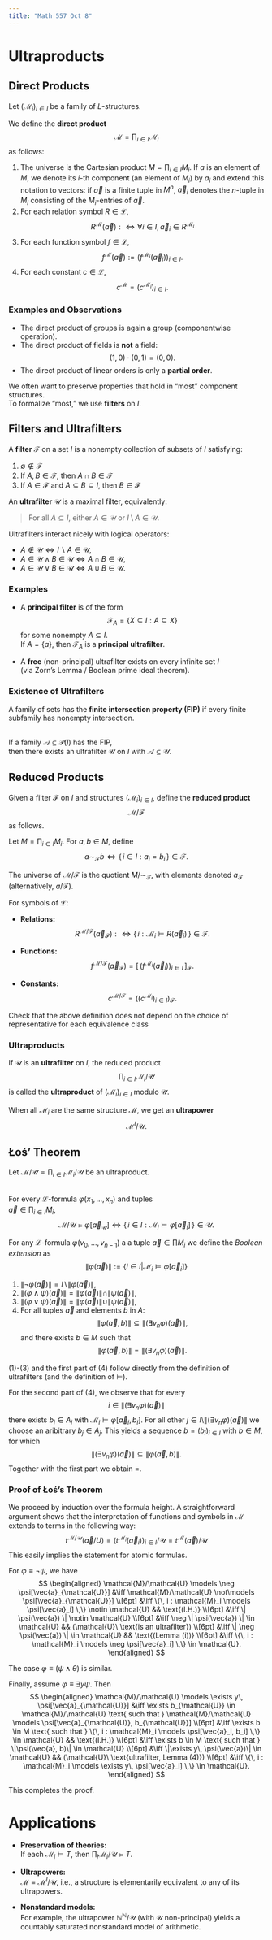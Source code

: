 ```yaml
---
title: "Math 557 Oct 8"
---
```


# Ultraproducts

## Direct Products

Let $(\mathcal{M}_i)_{i \in I}$ be a family of $L$-structures.

We define the **direct product**
$$
\mathcal{M} = \prod_{i \in I} \mathcal{M}_i
$$
as follows:

1. The universe is the Cartesian product $M = \prod_{i \in I} M_i$. If $a$ is an element of $M$, we denote its $i$-th component (an element of $M_i$) by $a_i$ and extend this notation to vectors: if $\vec a$ is a finite tuple in $M^n$, $\vec a_i$ denotes the $n$-tuple in $M_i$ consisting of the $M_i$-entries of $\vec a$.
2. For each relation symbol $R \in \mathcal{L}$,
   $$
   R^{\mathcal{M}}(\vec a) :\iff \forall i \in I,\,
   \vec a_i \in R^{\mathcal{M}_i}
   $$
3. For each function symbol $f \in \mathcal{L}$,
   $$
   f^{\mathcal{M}}(\vec a)
   := (f^{\mathcal{M}_i}(\vec a_i))_{i\in I}.
   $$
4. For each constant $c \in \mathcal{L}$,
   $$
   c^{\mathcal{M}} = (c^{\mathcal{M}_i})_{i\in I}.
   $$


### Examples and Observations

- The direct product of groups is again a group (componentwise operation).
- The direct product of fields is **not** a field:
  $$
  (1,0)\cdot(0,1) = (0,0).
  $$
- The direct product of linear orders is only a **partial order**.

We often want to preserve properties that hold in “most” component structures.  
To formalize “most,” we use **filters** on $I$.


## Filters and Ultrafilters

A **filter** $\mathcal{F}$ on a set $I$ is a nonempty collection of subsets of $I$ satisfying:

1. $\emptyset \notin \mathcal{F}$  
2. If $A,B \in \mathcal{F}$, then $A \cap B \in \mathcal{F}$  
3. If $A \in \mathcal{F}$ and $A \subseteq B \subseteq I$, then $B \in \mathcal{F}$

An **ultrafilter** $\mathcal{U}$ is a maximal filter, equivalently:

> For all $A \subseteq I$, either $A \in \mathcal{U}$ or $I \setminus A \in \mathcal{U}$.

Ultrafilters interact nicely with logical operators:

-  $A \not \in \mathcal{U} \iff I \backslash A \in \mathcal{U}$,
- $A  \in \mathcal{U} \wedge B \in \mathcal{U} \iff A \cap B \in \mathcal{U}$,
- $A  \in \mathcal{U} \vee B \in \mathcal{U} \iff A \cup B \in \mathcal{U}$.


### Examples

- A **principal filter** is of the form  
  $$
  \mathcal{F}_A = \{ X \subseteq I : A \subseteq X \}
  $$
  for some nonempty $A \subseteq I$.  
  If $A = \{a\}$, then $\mathcal{F}_A$ is a **principal ultrafilter**.

- A **free** (non-principal) ultrafilter exists on every infinite set $I$  
  (via Zorn’s Lemma / Boolean prime ideal theorem).

### Existence of Ultrafilters

A family of sets has the **finite intersection property (FIP)** if every finite subfamily has nonempty intersection.

::: {#thm-uf-existence}
\
If a family $\mathcal{A} \subseteq \mathcal{P}(I)$ has the FIP,  
then there exists an ultrafilter $\mathcal{U}$ on $I$ with $\mathcal{A} \subseteq \mathcal{U}$.
:::


## Reduced Products

Given a filter $\mathcal{F}$ on $I$ and structures $(\mathcal{M}_i)_{i \in I}$, define the **reduced product**
$$
\mathcal{M} / \mathcal{F}
$$
as follows.

Let $M = \prod_{i \in I} M_i$. For $a,b \in M$, define
$$
a \sim_{\mathcal{F}} b \iff \{\, i \in I : a_i = b_i \,\} \in \mathcal{F}.
$$

The universe of $\mathcal{M}/\mathcal{F}$ is the quotient $M / {\sim_{\mathcal{F}}}$,
with elements denoted $a_{\mathcal{F}}$ (alternatively, $a/\mathcal{F}$).

For symbols of $\mathcal{L}$:

- **Relations:**  
  $$
  R^{\mathcal{M}/\mathcal{F}}(\vec a_{\mathcal{F}})
   : \iff  \{\, i : \mathcal{M}_i \models R(\vec a_i) \,\} \in \mathcal{F}.
  $$

- **Functions:**  
  $$
  f^{\mathcal{M}/\mathcal{F}}(\vec a_{\mathcal{F}}) =
  [\, (f^{\mathcal{M}_i}(\vec a_i))_{i \in I} \,]_{\mathcal{F}}.
  $$


- **Constants:**  
  $$
  c^{\mathcal{M}/\mathcal{F}} = ((c^{\mathcal{M}_i})_{i\in I})_{\mathcal{F}}.
  $$


::: {#exr-}
Check that the above definition does not depend on the choice of representative for each equivalence class
:::


### Ultraproducts

If $\mathcal{U}$ is an **ultrafilter** on $I$, the reduced product
$$
\prod_{i \in I} \mathcal{M}_i / \mathcal{U}
$$
is called the **ultraproduct** of $(\mathcal{M}_i)_{i \in I}$ modulo $\mathcal{U}$.

When all $\mathcal{M}_i$ are the same structure $\mathcal{M}$, we get an **ultrapower**
$$
\mathcal{M}^I / \mathcal{U}.
$$


## Łoś' Theorem

Let $\mathcal{M}/\mathcal{U} = \prod_{i \in I} \mathcal{M}_i / \mathcal{U}$ be an ultraproduct.

::: {#thm-los}
\
For every $\mathcal{L}$-formula $\varphi(x_1,\dots,x_n)$ and tuples  
$\vec a \in \prod_{i \in I} M_i$,
$$
\mathcal{M}/\mathcal{U} \models \varphi[\vec a_{\mathcal{U}}]
\iff
\{\, i \in I : \mathcal{M}_i \models \varphi[\vec a_i]\,\} \in \mathcal{U}.
$$
:::


For any $\mathcal{L}$-formula $\varphi(v_0,\ldots,v_{n-1})$ a a tuple $\vec{a} \in \prod M_i$ 
we define the *Boolean extension* as
$$
\|\varphi(\vec{a}) \| := \{i \in I| \mathcal{M}_i \models \varphi[\vec{a}_i]\} 
$$

::: {#lem-}

1. $\| \neg \varphi(\vec{a}) \| = I \backslash \|\varphi(\vec{a}) \|$,
2. $\| (\varphi \wedge \psi)(\vec{a}) \| =\| \varphi(\vec{a}) \| \cap \| \psi(\vec{a}) \|$,
3. $\| (\varphi \vee \psi)(\vec{a}) \| =\| \varphi(\vec{a}) \| \cup \| \psi(\vec{a}) \|$,
4. For all tuples $\vec{a}$ and elements $b$ in $A$:
$$
\|\varphi(\vec{a},b) \| \subseteq \| (\exists v_n \varphi)(\vec{a}) \|,
$$
and there exists $b \in M$ such that
$$
\|\varphi(\vec{a},b) \| = \| (\exists v_n \varphi)(\vec{a}) \|.
$$
:::

::: {.proof}
(1)-(3) and the first part of (4) follow directly from the definition of ultrafilters (and the definition of $\models$). 

For the second part of (4), we observe that for every
$$
i \in \| (\exists v_n \varphi)(\vec{a}) \|
$$ 
there exists $b_i \in A_i$ with  $\mathcal{M}_i \models \varphi[\vec{a}_i,b_i]$.
For all other $j \in I \setminus \| (\exists v_n \varphi)(\vec{a}) \|$ we choose an aribitrary $b_j \in A_j$. This yields a sequence $b = (b_i)_{i\in I}$ with $b \in M$, for which
$$
\| (\exists v_n \varphi)(\vec{a}) \| \subseteq \|\varphi(\vec{a},b) \|.
$$
Together with the first part we obtain $=$.
:::

### Proof of Łoś’s Theorem
We proceed by induction over the formula height.
A straightforward argument shows that the interpretation of functions and symbols in $\mathcal{M}$ extends to terms in the following way: 
$$
t^{\mathcal{M}/\mathcal{U}}(\vec{a}/U) = (t^{\mathcal{M}_i}(\vec{a}_i))_{i \in I}/\mathcal{U} = t^{\mathcal{M}}(\vec{a})/\mathcal{U}
$$
This easily implies the statement for atomic formulas. 

For $\varphi \equiv \neg \psi$, we have
$$
\begin{aligned}
\mathcal{M}/\mathcal{U} \models \neg \psi[\vec{a}_{\mathcal{U}}]
&\iff \mathcal{M}/\mathcal{U} \not\models \psi[\vec{a}_{\mathcal{U}}] \\[6pt]
&\iff \{\, i : \mathcal{M}_i \models \psi[\vec{a}_i] \,\} \notin \mathcal{U} 
&& \text{(I.H.)} \\[6pt]
&\iff \| \psi(\vec{a}) \| \notin \mathcal{U} \\[6pt]
&\iff \neg \| \psi(\vec{a}) \| \in \mathcal{U} 
&& (\mathcal{U}\ \text{is an ultrafilter}) \\[6pt]
&\iff \| \neg \psi(\vec{a}) \| \in \mathcal{U} 
&& \text{(Lemma (i))} \\[6pt]
&\iff \{\, i : \mathcal{M}_i \models \neg \psi[\vec{a}_i] \,\} \in \mathcal{U}.
\end{aligned}
$$

The case $\varphi \equiv (\psi \land \theta)$ is similar.

Finally, assume $\varphi \equiv \exists y \psi$. Then
$$
\begin{aligned}
\mathcal{M}/\mathcal{U} \models \exists y\, \psi[\vec{a}_{\mathcal{U}}]
&\iff \exists b_{\mathcal{U}} \in \mathcal{M}/\mathcal{U} \text{ such that } 
   \mathcal{M}/\mathcal{U} \models \psi[\vec{a}_{\mathcal{U}}, b_{\mathcal{U}}] \\[6pt]
&\iff \exists b \in M \text{ such that } 
   \{\, i : \mathcal{M}_i \models \psi[\vec{a}_i, b_i] \,\} \in \mathcal{U} 
   && \text{(I.H.)} \\[6pt]
&\iff \exists b \in M \text{ such that } \|\psi(\vec{a}, b)\| \in \mathcal{U} \\[6pt]
&\iff \|\exists y\, \psi(\vec{a})\| \in \mathcal{U}
   && (\mathcal{U}\ \text{ultrafilter, Lemma (4)}) \\[6pt]
&\iff \{\, i : \mathcal{M}_i \models \exists y\, \psi[\vec{a}_i] \,\} \in \mathcal{U}.
\end{aligned}
$$

This completes the proof.


# Applications

- **Preservation of theories:**  
  If each $\mathcal{M}_i \models T$, then $\prod_i \mathcal{M}_i / \mathcal{U} \models T$.

- **Ultrapowers:**  
  $\mathcal{M} \equiv \mathcal{M}^I / \mathcal{U}$, i.e., a structure is elementarily equivalent to any of its ultrapowers.

- **Nonstandard models:**  
  For example, the ultrapower $\mathbb{N}^{\mathbb{N}}/\mathcal{U}$ (with $\mathcal{U}$ non-principal)
  yields a countably saturated nonstandard model of arithmetic.

